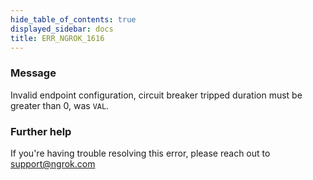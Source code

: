 ```yaml
---
hide_table_of_contents: true
displayed_sidebar: docs
title: ERR_NGROK_1616
---
```


### Message

Invalid endpoint configuration, circuit breaker tripped duration must be greater than 0, was `VAL`.

<ErrorDetails />

### Further help

If you're having trouble resolving this error, please reach out to [support@ngrok.com](mailto:support@ngrok.com?subject=Help%20with%20ERR_NGROK_1616)
